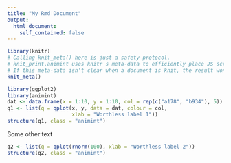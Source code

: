 ```yaml
---
title: "My Rmd Document"
output: 
  html_document:
    self_contained: false
---
```

  
```r
library(knitr)
# Calling knit_meta() here is just a safety protocol.
# knit_print.animint uses knitr's meta-data to efficiently place JS scripts.
# If this meta-data isn't clear when a document is knit, the result won't be rendered properly
knit_meta() 
```
  
  
```r
library(ggplot2) 
library(animint)
dat <- data.frame(x = 1:10, y = 1:10, col = rep(c("a178", "b934"), 5))
q1 <- list(q = qplot(x, y, data = dat, colour = col, 
                     xlab = "Worthless label 1"))
structure(q1, class = "animint")
```

Some other text

```r
q2 <- list(q = qplot(rnorm(100), xlab = "Worthless label 2"))
structure(q2, class = "animint")
```
